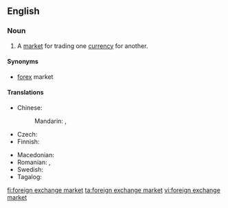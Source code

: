 ==English==
{{wikipedia}}

===Noun===
{{en-noun|head=[[foreign]] [[exchange]] [[market]]}}

# A [[market]] for trading one [[currency]] for another.

====Synonyms====
* [[forex]] market

====Translations====
{{trans-top|market for trading one currency for another}}
* Chinese:
*: Mandarin: {{t+|cmn|外匯市場|sc=Hani}}, {{t|cmn|外汇市场|tr=wàihuì shìchǎng|sc=Hani}}
* Czech: {{t|cs|měnový trh|m}}
* Finnish: {{t+|fi|valuuttamarkkinat|p}}
{{trans-mid}}
* Macedonian: {{t|mk|девизен пазар|m|tr=dévizen pázar}}
* Romanian: {{t+|ro|piață valutară|f}}, {{t|ro|piață de schimb valutar|f}}
* Swedish: {{t|sv|valutamarknad|c}}
* Tagalog: {{t|tl|bilihan ng palitang panlabas}}
{{trans-bottom}}

[[fi:foreign exchange market]]
[[ta:foreign exchange market]]
[[vi:foreign exchange market]]